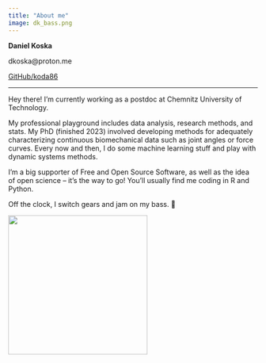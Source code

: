 ```yaml
---
title: "About me"
image: dk_bass.png
---
```


**Daniel Koska**

dkoska\@proton.me

[GitHub/koda86](https://github.com/koda86)

------------------------------------------------------------------------

Hey there! I'm currently working as a postdoc at Chemnitz University of Technology.

My professional playground includes data analysis, research methods, and stats. My PhD (finished 2023) involved developing methods for adequately characterizing continuous biomechanical data such as joint angles or force curves. Every now and then, I do some machine learning stuff and play with dynamic systems methods.

I'm a big supporter of Free and Open Source Software, as well as the idea of open science -- it's the way to go! You'll usually find me coding in R and Python.

Off the clock, I switch gears and jam on my bass. 🎸

![](dk_bass.png){fig-align="center" width="281"}

